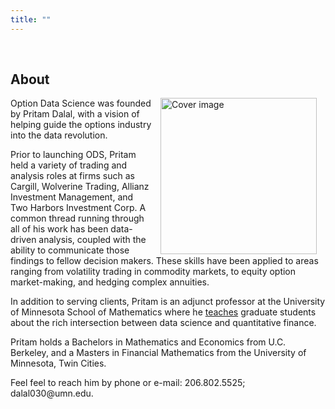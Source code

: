 ```yaml
---
title: ""
---
```


&nbsp;

## **About**

<a><img src="John_Conklin_6_crop.jpg" width="250" alt="Cover image" align="right" style="margin: 0 1em 0 1em" /></a>


<!--  height="375" -->
Option Data Science was founded by Pritam Dalal, with a vision of helping guide the options industry into the data revolution.

Prior to launching ODS, Pritam held a variety of trading and analysis roles at firms such as Cargill, Wolverine Trading, Allianz Investment Management, and Two Harbors Investment Corp. A common thread running through all of his work has been data-driven analysis, coupled with the ability to communicate those findings to fellow decision makers. These skills have been applied to areas ranging from volatility trading in commodity markets, to equity option market-making, and hedging complex annuities.

In addition to serving clients, Pritam is an adjunct professor at the University of Minnesota School of Mathematics where he [teaches](https://pritamdalal.github.io/fm5990_site/) graduate students about the rich intersection between data science and quantitative finance.

Pritam holds a Bachelors in Mathematics and Economics from U.C. Berkeley, and a Masters in Financial Mathematics from the University of Minnesota, Twin Cities.

Feel feel to reach him by phone or e-mail: 206.802.5525; dalal030@umn.edu.